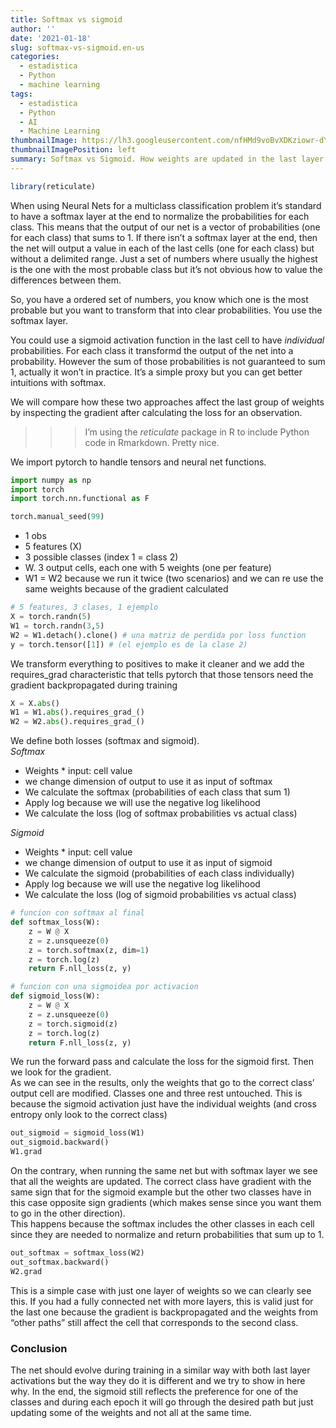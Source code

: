 ```yaml
---
title: Softmax vs sigmoid
author: ''
date: '2021-01-18'
slug: softmax-vs-sigmoid.en-us
categories:
  - estadistica
  - Python
  - machine learning
tags:
  - estadistica
  - Python
  - AI
  - Machine Learning
thumbnailImage: https://lh3.googleusercontent.com/nfHMd9voBvXDKziowr-dYKDIPTQwb0og9vQ3GUdbEyIt95UTfag3ajjsGJcoB-HCC2tt683hiZ8Xo2vVEw=w328-h153-rw
thumbnailImagePosition: left
summary: Softmax vs Sigmoid. How weights are updated in the last layer.
---
```




```r
library(reticulate)
```
When using Neural Nets for a multiclass classification problem it's standard to have a softmax layer at the end to normalize the probabilities for each class. This means that the output of our net is a vector of probabilities (one for each class) that sums to 1. If there isn't a softmax layer at the end, then the net will output a value in each of the last cells (one for each class) but without a delimited range. Just a set of numbers where usually the highest is the one with the most probable class but it's not obvious how to value the differences between them.

So, you have a ordered set of numbers, you know which one is the most probable but you want to transform that into clear probabilities. You use the softmax layer. 

You could use a sigmoid activation function in the last cell to have *individual* probabilities. For each class it transformd the output of the net into a probability. However the sum of those probabilities is not guaranteed to sum 1, actually it won't in practice. It's a simple proxy but you can get better intuitions with softmax.

We will compare how these two approaches affect the last group of weights by inspecting the gradient after calculating the loss for an observation.

>>> I'm using the *reticulate* package in R to include Python code in Rmarkdown. Pretty nice.


We import pytorch to handle tensors and neural net functions.
```python
import numpy as np
import torch
import torch.nn.functional as F
```

```python
torch.manual_seed(99)
```

* 1 obs  
* 5 features (X)  
* 3 possible classes (index 1 = class 2)  
* W. 3 output cells, each one with 5 weights (one per feature)  
* W1 = W2 because we run it twice (two scenarios) and we can re use the same weights because of the gradient calculated

```python
# 5 features, 3 clases, 1 ejemplo
X = torch.randn(5)
W1 = torch.randn(3,5)
W2 = W1.detach().clone() # una matriz de perdida por loss function
y = torch.tensor([1]) # (el ejemplo es de la clase 2)

```

We transform everything to positives to make it cleaner and we add the requires_grad characteristic
that tells pytorch that those tensors need the gradient backpropagated during training
```python
X = X.abs()
W1 = W1.abs().requires_grad_()
W2 = W2.abs().requires_grad_()
```


We define both losses (softmax and sigmoid).  
*Softmax*  

* Weights * input: cell value
* we change dimension of output to use it as input of softmax
* We calculate the softmax (probabilities of each class that sum 1)
* Apply log because we will use the negative log likelihood
* We calculate the loss (log of softmax probabilities vs actual class)

*Sigmoid*  

* Weights * input: cell value
* we change dimension of output to use it as input of sigmoid
* We calculate the sigmoid (probabilities of each class individually)
* Apply log because we will use the negative log likelihood
* We calculate the loss (log of sigmoid probabilities vs actual class)

```python
# funcion con softmax al final
def softmax_loss(W):
    z = W @ X
    z = z.unsqueeze(0)
    z = torch.softmax(z, dim=1)
    z = torch.log(z)
    return F.nll_loss(z, y)

# funcion con una sigmoidea por activacion
def sigmoid_loss(W):
    z = W @ X
    z = z.unsqueeze(0)
    z = torch.sigmoid(z)
    z = torch.log(z)
    return F.nll_loss(z, y)

```


We run the forward pass and calculate the loss for the sigmoid first. Then we look for the gradient.  
As we can see in the results, only the weights that go to the correct class' output cell are modified. Classes one and three rest untouched. This is because the sigmoid activation just have the individual weights (and cross entropy only look to the correct class)
```python
out_sigmoid = sigmoid_loss(W1)
out_sigmoid.backward()
W1.grad

```
On the contrary, when running the same net but with softmax layer we see that all the weights are updated. The correct class have gradient with the same sign that for the sigmoid example but the other two classes have in this case opposite sign gradients (which makes sense since you want them to go in the other direction).  
This happens because the softmax includes the other classes in each cell since they are needed to normalize and return probabilities that sum up to 1.

```python
out_softmax = softmax_loss(W2)
out_softmax.backward()
W2.grad

```
This is a simple case with just one layer of weights so we can clearly see this. If you had a fully connected net with more layers, this is valid just for the last one because the gradient is backpropagated and the weights from "other paths" still affect the cell that corresponds to the second class.  

### Conclusion

The net should evolve during training in a similar way with both last layer activations but the way they do it is different and we try to show in here why. In the end, the sigmoid still reflects the preference for one of the classes and during each epoch it will go through the desired path but just updating some of the weights and not all at the same time.
